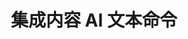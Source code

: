 ---
title: 集成内容 AI 文本命令
meta:
    title: 文本命令 | Tiptap 内容 AI 文档
    description: 从预配置的内容 AI 文本命令中选择，并了解如何通过上下文和自定义提示来扩展它们。在文档中获取更多信息！
    category: 编辑器
---
